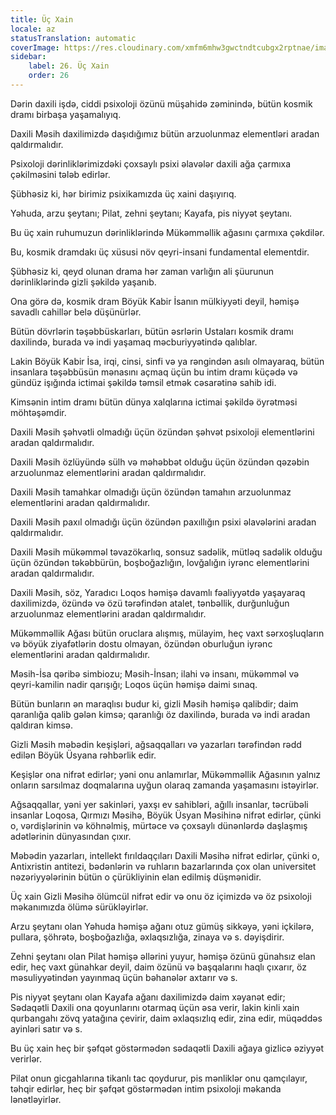 ```yaml
---
title: Üç Xain
locale: az
statusTranslation: automatic
coverImage: https://res.cloudinary.com/xmfm6mhw3gwctndtcubgx2rptnae/image/upload/v1741354419/small_cover_la_gran_rebelion_28716e29d2.webp
sidebar:
    label: 26. Üç Xain
    order: 26
---
```

Dərin daxili işdə, ciddi psixoloji özünü müşahidə zəminində, bütün kosmik dramı birbaşa yaşamalıyıq.

Daxili Məsih daxilimizdə daşıdığımız bütün arzuolunmaz elementləri aradan qaldırmalıdır.

Psixoloji dərinliklərimizdəki çoxsaylı psixi əlavələr daxili ağa çarmıxa çəkilməsini tələb edirlər.

Şübhəsiz ki, hər birimiz psixikamızda üç xaini daşıyırıq.

Yəhuda, arzu şeytanı; Pilat, zehni şeytanı; Kayafa, pis niyyət şeytanı.

Bu üç xain ruhumuzun dərinliklərində Mükəmməllik ağasını çarmıxa çəkdilər.

Bu, kosmik dramdakı üç xüsusi növ qeyri-insani fundamental elementdir.

Şübhəsiz ki, qeyd olunan drama hər zaman varlığın ali şüurunun dərinliklərində gizli şəkildə yaşanıb.

Ona görə də, kosmik dram Böyük Kabir İsanın mülkiyyəti deyil, həmişə savadlı cahillər belə düşünürlər.

Bütün dövrlərin təşəbbüskarları, bütün əsrlərin Ustaları kosmik dramı daxilində, burada və indi yaşamaq məcburiyyətində qalıblar.

Lakin Böyük Kabir İsa, irqi, cinsi, sinfi və ya rəngindən asılı olmayaraq, bütün insanlara təşəbbüsün mənasını açmaq üçün bu intim dramı küçədə və gündüz işığında ictimai şəkildə təmsil etmək cəsarətinə sahib idi.

Kimsənin intim dramı bütün dünya xalqlarına ictimai şəkildə öyrətməsi möhtəşəmdir.

Daxili Məsih şəhvətli olmadığı üçün özündən şəhvət psixoloji elementlərini aradan qaldırmalıdır.

Daxili Məsih özlüyündə sülh və məhəbbət olduğu üçün özündən qəzəbin arzuolunmaz elementlərini aradan qaldırmalıdır.

Daxili Məsih tamahkar olmadığı üçün özündən tamahın arzuolunmaz elementlərini aradan qaldırmalıdır.

Daxili Məsih paxıl olmadığı üçün özündən paxıllığın psixi əlavələrini aradan qaldırmalıdır.

Daxili Məsih mükəmməl təvazökarlıq, sonsuz sadəlik, mütləq sadəlik olduğu üçün özündən təkəbbürün, boşboğazlığın, lovğalığın iyrənc elementlərini aradan qaldırmalıdır.

Daxili Məsih, söz, Yaradıcı Loqos həmişə davamlı fəaliyyətdə yaşayaraq daxilimizdə, özündə və özü tərəfindən atalet, tənbəllik, durğunluğun arzuolunmaz elementlərini aradan qaldırmalıdır.

Mükəmməllik Ağası bütün oruclara alışmış, mülayim, heç vaxt sərxoşluqların və böyük ziyafətlərin dostu olmayan, özündən oburluğun iyrənc elementlərini aradan qaldırmalıdır.

Məsih-İsa qəribə simbiozu; Məsih-İnsan; ilahi və insanı, mükəmməl və qeyri-kamilin nadir qarışığı; Loqos üçün həmişə daimi sınaq.

Bütün bunların ən maraqlısı budur ki, gizli Məsih həmişə qalibdir; daim qaranlığa qalib gələn kimsə; qaranlığı öz daxilində, burada və indi aradan qaldıran kimsə.

Gizli Məsih məbədin keşişləri, ağsaqqalları və yazarları tərəfindən rədd edilən Böyük Üsyana rəhbərlik edir.

Keşişlər ona nifrət edirlər; yəni onu anlamırlar, Mükəmməllik Ağasının yalnız onların sarsılmaz doqmalarına uyğun olaraq zamanda yaşamasını istəyirlər.

Ağsaqqallar, yəni yer sakinləri, yaxşı ev sahibləri, ağıllı insanlar, təcrübəli insanlar Loqosa, Qırmızı Məsihə, Böyük Üsyan Məsihinə nifrət edirlər, çünki o, vərdişlərinin və köhnəlmiş, mürtəce və çoxsaylı dünənlərdə daşlaşmış adətlərinin dünyasından çıxır.

Məbədin yazarları, intellekt fırıldaqçıları Daxili Məsihə nifrət edirlər, çünki o, Antixristin antitezi, bədənlərin və ruhların bazarlarında çox olan universitet nəzəriyyələrinin bütün o çürükliyinin elan edilmiş düşmənidir.

Üç xain Gizli Məsihə ölümcül nifrət edir və onu öz içimizdə və öz psixoloji məkanımızda ölümə sürükləyirlər.

Arzu şeytanı olan Yəhuda həmişə ağanı otuz gümüş sikkəyə, yəni içkilərə, pullara, şöhrətə, boşboğazlığa, əxlaqsızlığa, zinaya və s. dəyişdirir.

Zehni şeytanı olan Pilat həmişə əllərini yuyur, həmişə özünü günahsız elan edir, heç vaxt günahkar deyil, daim özünü və başqalarını haqlı çıxarır, öz məsuliyyətindən yayınmaq üçün bəhanələr axtarır və s.

Pis niyyət şeytanı olan Kayafa ağanı daxilimizdə daim xəyanət edir; Sədaqətli Daxili ona qoyunlarını otarmaq üçün əsa verir, lakin kinli xain qurbangahı zövq yatağına çevirir, daim əxlaqsızlıq edir, zina edir, müqəddəs ayinləri satır və s.

Bu üç xain heç bir şəfqət göstərmədən sədaqətli Daxili ağaya gizlicə əziyyət verirlər.

Pilat onun gicgahlarına tikanlı tac qoydurur, pis mənliklər onu qamçılayır, təhqir edirlər, heç bir şəfqət göstərmədən intim psixoloji məkanda lənətləyirlər.

